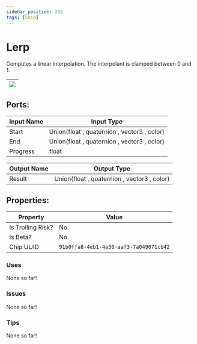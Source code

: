 ```yaml
---
sidebar_position: 292
tags: [Chip]
---
```


# Lerp


Computes a linear interpolation. The interpolant is clamped between 0 and 1.

| ![](https://images-ext-2.discordapp.net/external/MPmIaQzlEPmgGWlgi-WxBBXt0Bjv_zWPkg1y1f_sy3s/https/www.recroomcircuits.com/image/circuit/absolute-value?width=206&height=108) |
|-----|

## Ports:

| Input Name | Input Type |
|-----------|-----------|
| Start | Union(float , quaternion , vector3 , color) |
| End | Union(float , quaternion , vector3 , color) |
| Progress | float |

| Output Name | Output Type |
|-----------|-----------|
| Result | Union(float , quaternion , vector3 , color) |

## Properties:

| Property  | Value |
|-------------------|-----------|
| Is Trolling Risk? | No. |
| Is Beta? | No. |
| Chip UUID | `91b0ffa8-4eb1-4a30-aaf3-7a049071cb42` |

### Uses
None so far!

### Issues
None so far!

### Tips
None so far!
